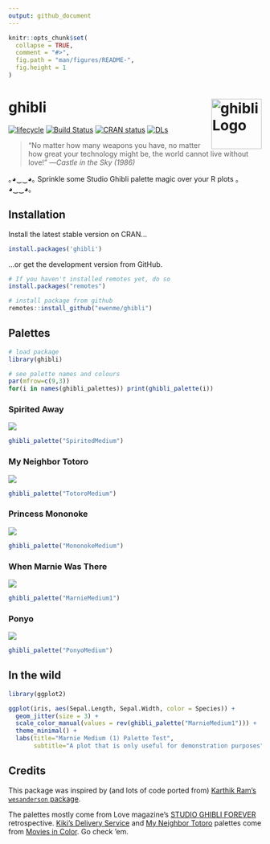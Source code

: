 ```yaml
---
output: github_document
---
```


```r
knitr::opts_chunk$set(
  collapse = TRUE,
  comment = "#>",
  fig.path = "man/figures/README-",
  fig.height = 1
)
```

# ghibli <img alt="ghibli Logo" title="ghibli" align="right" src="man/figures/ghibli-logo.png" width="100" style="float:right;width:100px;"/>

[![lifecycle](https://img.shields.io/badge/lifecycle-stable-green.svg)](https://www.tidyverse.org/lifecycle/#stable)
[![Build Status](https://travis-ci.org/ewenme/ghibli.svg)](https://travis-ci.org/ewenme/ghibli) 
[![CRAN status](http://www.r-pkg.org/badges/version/ghibli)](http://www.r-pkg.org/badges/version/ghibli)
[![DLs](http://cranlogs.r-pkg.org/badges/ghibli)](http://cran.rstudio.com/web/packages/ghibli/index.html)

> “No matter how many weapons you have, no matter how great your technology might be, the world cannot live without love!”
—*Castle in the Sky (1986)*

｡◕‿‿◕｡  Sprinkle some Studio Ghibli palette magic over your R plots  ｡◕‿‿◕｡

## Installation

Install the latest stable version on CRAN...

```r
install.packages('ghibli')
```

...or get the development version from GitHub. 

```r
# If you haven't installed remotes yet, do so
install.packages("remotes")

# install package from github
remotes::install_github("ewenme/ghibli")
```

## Palettes

```r
# load package
library(ghibli)

# see palette names and colours
par(mfrow=c(9,3))
for(i in names(ghibli_palettes)) print(ghibli_palette(i))
```

### Spirited Away 

![](https://vice-images.vice.com/images/content-images-crops/2016/07/19/spirited-away-ghibli-miyazaki-15th-15-year-anniversary-best-animation-hannah-ewens-body-image-1468945005-size_1000.jpg?output-quality=75.jpg)

```r
ghibli_palette("SpiritedMedium")
```

### My Neighbor Totoro

![](http://78.media.tumblr.com/1d93af19859c5d79bd9ce518eedeeb91/tumblr_mv2zrkquSJ1s6aghro1_1280.jpg)

```r
ghibli_palette("TotoroMedium")
```

### Princess Mononoke

![](http://www.animationmagazine.net/wordpress/wp-content/uploads/Princess-Mononoke-post2.jpg)

```r
ghibli_palette("MononokeMedium")
```

### When Marnie Was There

![](http://cinema.pfpca.org/sites/cinema/files/films/Marnie_A.jpg)

```r
ghibli_palette("MarnieMedium1")
```

### Ponyo

![](https://entropymag.org/wp-content/uploads/2015/10/Ponyo-screencaps-ponyo-on-the-cliff-by-the-sea-30547658-1920-1080.png)

```r
ghibli_palette("PonyoMedium")
```

## In the wild

```r
library(ggplot2)

ggplot(iris, aes(Sepal.Length, Sepal.Width, color = Species)) +
  geom_jitter(size = 3) +
  scale_color_manual(values = rev(ghibli_palette("MarnieMedium1"))) +
  theme_minimal() +
  labs(title="Marnie Medium (1) Palette Test",
       subtitle="A plot that is only useful for demonstration purposes")
```

## Credits

This package was inspired by (and lots of code ported from) [Karthik Ram's `wesanderson` package](https://github.com/karthik/wesanderson). 

The palettes mostly come from Love magazine's [STUDIO GHIBLI FOREVER](http://www.thelovemagazine.co.uk/posts/6584/in-photos-guess-who-s-back-retrospective-of-studio-ghibli-forever-is-here) retrospective. [Kiki's Delivery Service](http://moviesincolor.com/post/64877406577/hayao-miyazaki-week-kikis-delivery-service-1989) and [My Neighbor Totoro](http://moviesincolor.com/post/64786383878/hayao-miyazaki-week-my-neighbor-totoro-1988) palettes come from [Movies in Color](http://moviesincolor.com/). Go check 'em.
